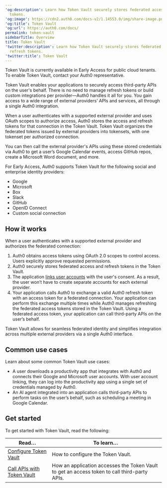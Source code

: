 ---
'og:description': Learn how Token Vault securely stores federated access and refresh
  tokens.
'og:image': https://cdn2.auth0.com/docs-v2/1.14553.0/img/share-image.png
'og:title': Token Vault
'og:url': https://auth0.com/docs/
permalink: token-vault
sidebarTitle: Overview
title: Token Vault
'twitter:description': Learn how Token Vault securely stores federated access and
  refresh tokens.
'twitter:title': Token Vault
---
<Callout icon="file-lines" color="#0EA5E9" iconType="regular">

Token Vault is currently available in Early Access for public cloud tenants. To enable Token Vault, contact your Auth0 representative.

</Callout>

Token Vault enables your applications to securely access third-party APIs on the user's behalf. There is no need to manage <Tooltip tip="Refresh Token: Token used to obtain a renewed Access Token without forcing users to log in again." cta="View Glossary" href="/docs/glossary?term=refresh+tokens">refresh tokens</Tooltip> or build custom integrations per provider—Auth0 handles it all for you. You gain access to a wide range of external providers’ APIs and services, all through a single Auth0 integration.

When a user authenticates with a supported external provider and uses <Tooltip tip="OAuth 2.0: Authorization framework that defines authorization protocols and workflows." cta="View Glossary" href="/docs/glossary?term=OAuth">OAuth</Tooltip> scopes to authorize access, Auth0 stores the access and refresh tokens for that connection in the Token Vault. Token Vault organizes the federated tokens issued by external providers into tokensets, with one tokenset per authorized connection.

You can then call the external provider's APIs using these stored credentials via Auth0 to get a user’s Google Calendar events, access GitHub repos, create a Microsoft Word document, and more.

For Early Access, Auth0 supports Token Vault for the following social and enterprise <Tooltip tip="Identity Provider (IdP): Service that stores and manages digital identities." cta="View Glossary" href="/docs/glossary?term=identity+providers">identity providers</Tooltip>:

* Google
* Microsoft
* Box
* Slack
* GitHub
* <Tooltip tip="OpenID: Open standard for authentication that allows applications to verify users' identities without collecting and storing login information." cta="View Glossary" href="/docs/glossary?term=OpenID">OpenID</Tooltip> Connect
* Custom social connection

## How it works

When a user authenticates with a supported external provider and authorizes the federated connection:

1. Auth0 obtains access tokens using OAuth 2.0 scopes to control access. Users explicitly approve requested permissions.
2. Auth0 securely stores federated access and refresh tokens in the Token Vault.
3. The application [links user accounts](/docs/manage-users/user-accounts/user-account-linking) with the user's consent. As a result, the user won’t have to create separate accounts for each external provider.
4. Your application calls Auth0 to exchange a valid Auth0 refresh token with an access token for a federated connection. Your application can perform this exchange multiple times while Auth0 manages refreshing the federated access tokens stored in the Token Vault. Using a federated access token, your application can call third-party APIs on the user’s behalf.

Token Vault allows for seamless federated identity and simplifies integration across multiple external providers via a single Auth0 interface.

## Common use cases

Learn about some common Token Vault use cases:

* A user downloads a productivity app that integrates with Auth0 and connects their Google and Microsoft user accounts. With user account linking, they can log into the productivity app using a single set of credentials managed by Auth0.
* An AI agent integrated into an application calls third-party APIs to perform tasks on the user’s behalf, such as scheduling a meeting in Google Calendar.

## Get started

To get started with Token Vault, read the following:

<table class="table"><thead>
<tr>
<th><strong>Read…</strong></th>
<th><strong>To learn…</strong></th>
</tr>
</thead>
<tbody>
<tr>
<td><a href="/docs/secure/tokens/token-vault/configure-token-vault">Configure Token Vault</a></td>
<td>How to configure the Token Vault.</td>
</tr>
<tr>
<td><a href="/docs/secure/tokens/token-vault/call-apis-with-token-vault">Call APIs with Token Vault</a></td>
<td>How an application accesses the Token Vault to get an access token to call third-party APIs.</td>
</tr>
</tbody>
</table>